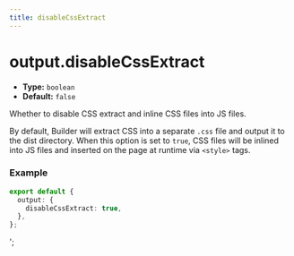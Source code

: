 ```yaml
---
title: disableCssExtract
---
```


# output.disableCssExtract

- **Type:** `boolean`
- **Default:** `false`

Whether to disable CSS extract and inline CSS files into JS files.

By default, Builder will extract CSS into a separate `.css` file and output it to the dist directory. When this option is set to `true`, CSS files will be inlined into JS files and inserted on the page at runtime via `<style>` tags.

### Example

```ts
export default {
  output: {
    disableCssExtract: true,
  },
};
```
';

